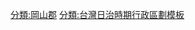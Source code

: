 {{Navbox
|name = 岡山郡
|title = 昔日[[岡山郡]]（1920年－1945年）
|bodyclass = hlist
| group1 = [[岡山街]] 
|  list1 = 
* [[岡山 (大字)|岡山]]
* [[前峰]]
* [[後協]]
* [[白米 (地名)|白米]]
* [[街尾崙]]
* [[台上]]
* [[後紅]]
* [[大寮 (高雄市岡山區)|大寮]]
* [[拕子]]
* [[五甲尾]]
* [[前峰子]]
* [[灣子內 (岡山區)|灣子內]]
* [[本洲]]
| group2 = -{[[湖內庄]]}-
|  list2 = 
* [[湖內 (大字)|湖內]]
* [[大湖 (高雄市)|大湖]]
* [[海埔 (高雄市)|海埔]]
* [[竹滬]]
* [[圍子內 (高雄市)|圍子內]]
* [[頂茄萣]]
* [[崎漏]]
| group3 = -{[[路竹庄]]}-
|  list3 = 
* [[路竹 (大字)|路竹]]
* [[營後]]
* [[一甲]]
* [[新園 (高雄市)|新園]]
* [[下坑 (高雄市)|下坑]]
* [[下社]]
* [[大社 (高雄市路竹區)|大社]]
* [[鴨母寮 (高雄市)|鴨母寮]]
* [[北嶺墘]]
* [[三爺埤]]
* [[後鄉]]
| group4 = -{[[阿蓮庄]]}-
|  list4 = 
* [[阿蓮 (大字)|阿蓮]]
* [[中路 (高雄市)|中路]]
* [[石案潭]]
* [[崙子頂 (高雄市)|崙子頂]]
* [[岡山營]]
* [[九鬮]]
* [[土庫 (高雄市阿蓮區)|土庫]]
| group5 = -{[[彌陀庄]]}-
|  list5 = 
* [[彌陀 (大字)|彌陀]]
* [[舊港口]]
* [[鹽埕 (高雄市彌陀區)|鹽埕]]
* [[海尾]]
* [[漯底]]
* [[石螺潭]]
* [[烏樹林 (高雄市)|烏樹林]]
* [[竹子港 (高雄市)|竹子港]]
* [[港口崙]]
* [[梓官 (大字)|梓官]]
* [[大舍甲]]
* [[茄苳坑 (高雄市)|茄苳坑]]
* [[赤崁 (梓官區)|赤崁]]
* [[頂蚵仔寮]]
| group6 = -{[[田寮庄]]}-<br>{{Small|（1932年劃入）}}
|  list6 = 
* [[田寮 (高雄市大字)|田寮]]
* [[南安老]]
* [[水蛙潭]]
* [[牛稠埔]]
* [[狗氳氤]]
* [[打鹿埔]]
* [[古亭坑]]
| group7 = -{[[燕巢庄]]}-<br>{{Small|（1924年劃入）}}
|  list7 = 
* [[援巢中]]
* [[援巢右]]
* [[千秋寮]]
* [[深水]]
* [[湖子內 (高雄市)|湖子內]]
* [[竹子腳 (高雄市燕巢區)|竹子腳]]
* [[瓊子林]]
* [[吊鷄林]]
* [[滾水]]
* [[滾水坪]]
* [[角宿 (地名)|角宿]]
* [[面前埔]]
* [[鳳山厝 (高雄市)|鳳山厝]]{{Small|（1944年自楠梓-{庄}-劃入）}}
* [[中路林]]{{Small|（1944年自楠梓-{庄}-劃入）}}
| group8 = -{[[楠梓庄]]}-<br>{{Small|（1924－1944年）}}
|  list8 = 
* [[楠梓 (楠梓區)|楠梓]]
* [[土庫 (高雄市楠梓區)|土庫]]
* [[後勁]]
* [[橋子頭 (高雄市)|橋子頭]]
* [[中崎]]
* [[林子頭 (高雄市)|林子頭]]
* [[仕隆]]
* [[九甲圍]]
* [[頂塩田]]
* [[五里林]]
* [[白樹子]]
* [[鳳山厝 (高雄市)|鳳山厝]]{{Small|（1944年劃入燕巢-{庄}-）}}
* [[中路林]]{{Small|（1944年劃入燕巢-{庄}-）}}
| group9 = -{[[左營庄]]}-<br>{{Small|（1924－1940年）}}
|  list9 = 
* [[左營 (左營區)|左營]]
* [[菜公 (高雄市)|菜公]]
* [[廍後 (高雄市)|廍後]]
* [[竹子腳 (高雄市左營區)|竹子腳]]
* [[埤子頭 (高雄市)|埤子頭]]
* [[桃子園]]
* [[前峰尾]]
* [[覆鼎金]]
* [[援中港]]
* [[下鹽田]]
* [[右昌|右沖]]
}}<noinclude>
[[分類:岡山郡]]
[[分類:台灣日治時期行政區劃模板]]
</noinclude>